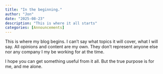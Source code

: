 ```yaml
---
title: "In the beginning."
author: "Jon"
date: "2025-08-23"
description: "This is where it all starts"
categories: [Announcements]
---
```


This is where my blog begins.  I can't say what topics it will cover, what I will say.  All opinions and content are my own. They don't represent anyone else nor any company I my be working for at the time.  

I hope you can get something useful from it all. But the true purpose is for me, and me alone.
